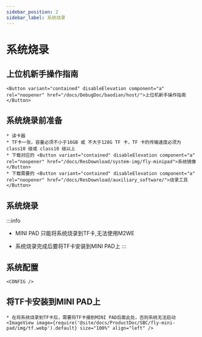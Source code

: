```yaml
---
sidebar_position: 2
sidebar_label: 系统烧录
---
```







# 系统烧录

## 上位机新手操作指南

    <Button variant="contained" disableElevation component="a" rel="noopener" href="/docs/DebugDoc/baodian/host/">上位机新手操作指南</Button>

## 系统烧录前准备

    * 读卡器
    * TF卡一张，容量必须不小于16GB 或 不大于128G TF 卡，TF 卡的传输速度必须为 class10 级或 class10 级以上
    * 下载对应的 <Button variant="contained" disableElevation component="a" rel="noopener" href="/docs/ResDownload/system-img/fly-minipad">系统镜像</Button>
    * 下载需要的 <Button variant="contained" disableElevation component="a" rel="noopener" href="/docs/ResDownload/auxiliary_software/">烧录工具</Button>

## 系统烧录

:::info
* MINI PAD 只能将系统烧录到TF卡,无法使用M2WE
* 系统烧录完成后要将TF卡安装到MINI PAD上
:::

    <TF />

            

## 系统配置

    <CONFIG />




## 将TF卡安装到MINI PAD上

    * 在将系统烧录到TF卡后，需要将TF卡接到MINI PAD后面此处，否则系统无法启动
    <ImageView image={require('@site/docs/ProductDoc/SBC/fly-mini-pad/img/tf.webp').default} size="100%" align="left" />  
